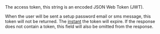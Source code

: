 
<APIField name="token" type="String" since="1.16.0">
  The access token, this string is an encoded JSON Web Token (JWT).

  When the user will be sent a setup password email or sms message, this token will not be returned.
</APIField>
  <APIField name="tokenExpirationInstant" type="Long" since="1.33.0">
  The [instant](/docs/reference/data-types#instants) the <InlineField>token</InlineField> will expire. If the response does not contain a <InlineField>token</InlineField>, this field will also be omitted from the response.
</APIField>
